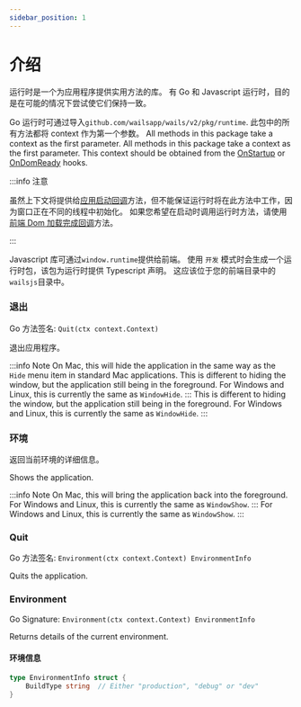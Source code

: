 ```yaml
---
sidebar_position: 1
---
```


# 介绍

运行时是一个为应用程序提供实用方法的库。 有 Go 和 Javascript 运行时，目的是在可能的情况下尝试使它们保持一致。

Go 运行时可通过导入`github.com/wailsapp/wails/v2/pkg/runtime`. 此包中的所有方法都将 context 作为第一个参数。 All methods in this package take a context as the first parameter. All methods in this package take a context as the first parameter. This context should be obtained from the [OnStartup](../options.mdx#onstartup) or [OnDomReady](../options.mdx#ondomready) hooks.

:::info 注意

虽然上下文将提供给[应用启动回调](../../reference/options#应用启动回调)方法，但不能保证运行时将在此方法中工作，因为窗口正在不同的线程中初始化。 如果您希望在启动时调用运行时方法，请使用[前端 Dom 加载完成回调](../../reference/options#前端-dom-加载完成回调)方法。

:::

Javascript 库可通过`window.runtime`提供给前端。 使用 `开发` 模式时会生成一个运行时包，该包为运行时提供 Typescript 声明。 这应该位于您的前端目录中的`wailsjs`目录中。

### 退出

Go 方法签名: `Quit(ctx context.Context)`

退出应用程序。

:::info Note On Mac, this will hide the application in the same way as the `Hide` menu item in standard Mac applications. This is different to hiding the window, but the application still being in the foreground. For Windows and Linux, this is currently the same as `WindowHide`. ::: This is different to hiding the window, but the application still being in the foreground. For Windows and Linux, this is currently the same as `WindowHide`. :::

### 环境

返回当前环境的详细信息。

Shows the application.

:::info Note On Mac, this will bring the application back into the foreground. For Windows and Linux, this is currently the same as `WindowShow`. ::: For Windows and Linux, this is currently the same as `WindowShow`. :::

### Quit

Go 方法签名: `Environment(ctx context.Context) EnvironmentInfo`

Quits the application.

### Environment

Go Signature: `Environment(ctx context.Context) EnvironmentInfo`

Returns details of the current environment.

#### 环境信息

```go
type EnvironmentInfo struct {
    BuildType string  // Either "production", "debug" or "dev"
}
```


